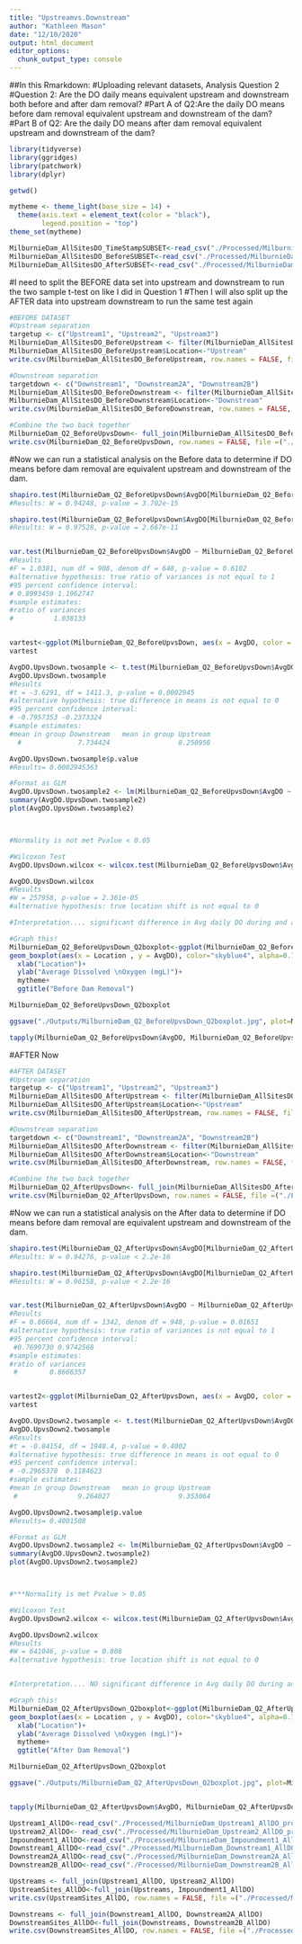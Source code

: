 ```yaml
---
title: "Upstreamvs.Downstream"
author: "Kathleen Mason"
date: "12/10/2020"
output: html_document
editor_options: 
  chunk_output_type: console
---
```


##In this Rmarkdown:
#Uploading relevant datasets, Analysis Question 2
#Question 2: Are the DO daily means equivalent upstream and downstream both before and after dam removal?
#Part A of Q2:Are the daily DO means before dam removal equivalent upstream and downstream of the dam?
#Part B of Q2: Are the daily DO means after dam removal equivalent upstream and downstream of the dam?



```r

library(tidyverse)
library(ggridges)
library(patchwork)
library(dplyr)

getwd()

mytheme <- theme_light(base_size = 14) +
  theme(axis.text = element_text(color = "black"), 
        legend.position = "top")
theme_set(mytheme)

MilburnieDam_AllSitesDO_TimeStampSUBSET<-read_csv("./Processed/MilburnieDam_AllSitesDO_TimeStampSUBSET_processed.csv")
MilburnieDam_AllSitesDO_BeforeSUBSET<-read_csv("./Processed/MilburnieDam_AllSitesDO_AfterSUBSET_processed.csv")
MilburnieDam_AllSitesDO_AfterSUBSET<-read_csv("./Processed/MilburnieDam_AllSitesDO_BeforeSUBSET_processed.csv")


```

#I need to split the BEFORE data set into upstream and downstream to run the two sample t-test on like I did in Question 1
#Then I will also split up the AFTER data into upstream downstream to run the same test again
```r

#BEFORE DATASET
#Upstream separation
targetup <- c("Upstream1", "Upstream2", "Upstream3")
MilburnieDam_AllSitesDO_BeforeUpstream <- filter(MilburnieDam_AllSitesDO_BeforeSUBSET, Site %in% targetup)
MilburnieDam_AllSitesDO_BeforeUpstream$Location<-"Upstream"
write.csv(MilburnieDam_AllSitesDO_BeforeUpstream, row.names = FALSE, file =("./Processed/MilburnieDam_AllSitesDO_BeforeUpstream_processed.csv"))

#Downstream separation
targetdown <- c("Downstream1", "Downstream2A", "Downstream2B")
MilburnieDam_AllSitesDO_BeforeDownstream <- filter(MilburnieDam_AllSitesDO_BeforeSUBSET, Site %in% targetdown)
MilburnieDam_AllSitesDO_BeforeDownstream$Location<-"Downstream"
write.csv(MilburnieDam_AllSitesDO_BeforeDownstream, row.names = FALSE, file =("./Processed/MilburnieDam_AllSitesDO_BeforeDownstream_processed.csv"))

#Combine the two back together
MilburnieDam_Q2_BeforeUpvsDown<- full_join(MilburnieDam_AllSitesDO_BeforeDownstream, MilburnieDam_AllSitesDO_BeforeUpstream)
write.csv(MilburnieDam_Q2_BeforeUpvsDown, row.names = FALSE, file =("./Processed/MilburnieDam_Q2_BeforeUpvsDown_processed.csv"))


```

#Now we can run a statistical analysis on the Before data to determine if DO means before dam removal are equivalent upstream and downstream of the dam.
```r

shapiro.test(MilburnieDam_Q2_BeforeUpvsDown$AvgDO[MilburnieDam_Q2_BeforeUpvsDown$Location == "Upstream"])
#Results: W = 0.94248, p-value = 3.702e-15

shapiro.test(MilburnieDam_Q2_BeforeUpvsDown$AvgDO[MilburnieDam_Q2_BeforeUpvsDown$Location == "Downstream"])
#Results: W = 0.97528, p-value = 2.667e-11


var.test(MilburnieDam_Q2_BeforeUpvsDown$AvgDO ~ MilburnieDam_Q2_BeforeUpvsDown$Location)
#Results
#F = 1.0381, num df = 908, denom df = 648, p-value = 0.6102
#alternative hypothesis: true ratio of variances is not equal to 1
#95 percent confidence interval:
# 0.8993459 1.1962747
#sample estimates:
#ratio of variances 
#          1.038133 


vartest<-ggplot(MilburnieDam_Q2_BeforeUpvsDown, aes(x = AvgDO, color = Location)) + geom_freqpoly()
vartest

AvgDO.UpvsDown.twosample <- t.test(MilburnieDam_Q2_BeforeUpvsDown$AvgDO ~ MilburnieDam_Q2_BeforeUpvsDown$Location) 
AvgDO.UpvsDown.twosample
#Results
#t = -3.6291, df = 1411.3, p-value = 0.0002945
#alternative hypothesis: true difference in means is not equal to 0
#95 percent confidence interval:
# -0.7957353 -0.2373324
#sample estimates:
#mean in group Downstream   mean in group Upstream 
  #              7.734424                 8.250958 

AvgDO.UpvsDown.twosample$p.value
#Results= 0.0002945363

#Format as GLM
AvgDO.UpvsDown.twosample2 <- lm(MilburnieDam_Q2_BeforeUpvsDown$AvgDO ~ MilburnieDam_Q2_BeforeUpvsDown$Location) 
summary(AvgDO.UpvsDown.twosample2)
plot(AvgDO.UpvsDown.twosample2)



#Normality is not met Pvalue < 0.05

#Wilcoxon Test
AvgDO.UpvsDown.wilcox <- wilcox.test(MilburnieDam_Q2_BeforeUpvsDown$AvgDO ~ MilburnieDam_Q2_BeforeUpvsDown$Location) 

AvgDO.UpvsDown.wilcox
#Results
#W = 257958, p-value = 2.361e-05
#alternative hypothesis: true location shift is not equal to 0

#Interpretation.... significant difference in Avg daily DO during and after the dam removal(p value<0.0001, Wilcoxon test, W=  257958)

#Graph this!
MilburnieDam_Q2_BeforeUpvsDown_Q2boxplot<-ggplot(MilburnieDam_Q2_BeforeUpvsDown) +
geom_boxplot(aes(x = Location , y = AvgDO), color="skyblue4", alpha=0.75)+
  xlab("Location")+
  ylab("Average Dissolved \nOxygen (mgL)")+
  mytheme+
  ggtitle("Before Dam Removal")

MilburnieDam_Q2_BeforeUpvsDown_Q2boxplot

ggsave("./Outputs/MilburnieDam_Q2_BeforeUpvsDown_Q2boxplot.jpg", plot=MilburnieDam_Q2_BeforeUpvsDown_Q2boxplot, width =10, height=6, units="in", dpi=300)

tapply(MilburnieDam_Q2_BeforeUpvsDown$AvgDO, MilburnieDam_Q2_BeforeUpvsDown$Location, summary)


```




#AFTER Now

```r
#AFTER DATASET
#Upstream separation
targetup <- c("Upstream1", "Upstream2", "Upstream3")
MilburnieDam_AllSitesDO_AfterUpstream <- filter(MilburnieDam_AllSitesDO_AfterSUBSET, Site %in% targetup)
MilburnieDam_AllSitesDO_AfterUpstream$Location<-"Upstream"
write.csv(MilburnieDam_AllSitesDO_AfterUpstream, row.names = FALSE, file =("./Processed/MilburnieDam_AllSitesDO_AfterUpstream_processed.csv"))

#Downstream separation
targetdown <- c("Downstream1", "Downstream2A", "Downstream2B")
MilburnieDam_AllSitesDO_AfterDownstream <- filter(MilburnieDam_AllSitesDO_AfterSUBSET, Site %in% targetdown)
MilburnieDam_AllSitesDO_AfterDownstream$Location<-"Downstream"
write.csv(MilburnieDam_AllSitesDO_AfterDownstream, row.names = FALSE, file =("./Processed/MilburnieDam_AllSitesDO_AfterDownstream_processed.csv"))

#Combine the two back together
MilburnieDam_Q2_AfterUpvsDown<- full_join(MilburnieDam_AllSitesDO_AfterDownstream, MilburnieDam_AllSitesDO_AfterUpstream)
write.csv(MilburnieDam_Q2_AfterUpvsDown, row.names = FALSE, file =("./Processed/MilburnieDam_Q2_AfterUpvsDown_processed.csv"))

```

#Now we can run a statistical analysis on the After data to determine if DO means before dam removal are equivalent upstream and downstream of the dam.
```r

shapiro.test(MilburnieDam_Q2_AfterUpvsDown$AvgDO[MilburnieDam_Q2_AfterUpvsDown$Location == "Upstream"])
#Results: W = 0.94276, p-value < 2.2e-16

shapiro.test(MilburnieDam_Q2_AfterUpvsDown$AvgDO[MilburnieDam_Q2_AfterUpvsDown$Location == "Downstream"])
#Results: W = 0.96158, p-value < 2.2e-16


var.test(MilburnieDam_Q2_AfterUpvsDown$AvgDO ~ MilburnieDam_Q2_AfterUpvsDown$Location)
#Results
#F = 0.86664, num df = 1342, denom df = 948, p-value = 0.01651
#alternative hypothesis: true ratio of variances is not equal to 1
#95 percent confidence interval:
 #0.7699730 0.9742568
#sample estimates:
#ratio of variances 
 #        0.8666357 


vartest2<-ggplot(MilburnieDam_Q2_AfterUpvsDown, aes(x = AvgDO, color = Location)) + geom_freqpoly()
vartest

AvgDO.UpvsDown2.twosample <- t.test(MilburnieDam_Q2_AfterUpvsDown$AvgDO ~ MilburnieDam_Q2_AfterUpvsDown$Location) 
AvgDO.UpvsDown2.twosample
#Results
#t = -0.84154, df = 1948.4, p-value = 0.4002
#alternative hypothesis: true difference in means is not equal to 0
#95 percent confidence interval:
# -0.2965370  0.1184623
#sample estimates:
#mean in group Downstream   mean in group Upstream 
 #               9.264027                 9.353064 

AvgDO.UpvsDown2.twosample$p.value
#Results= 0.4001508

#Format as GLM
AvgDO.UpvsDown2.twosample2 <- lm(MilburnieDam_Q2_AfterUpvsDown$AvgDO ~ MilburnieDam_Q2_AfterUpvsDown$Location) 
summary(AvgDO.UpvsDown2.twosample2)
plot(AvgDO.UpvsDown2.twosample2)



#***Normality is met Pvalue > 0.05

#Wilcoxon Test
AvgDO.UpvsDown2.wilcox <- wilcox.test(MilburnieDam_Q2_AfterUpvsDown$AvgDO ~ MilburnieDam_Q2_AfterUpvsDown$Location) 

AvgDO.UpvsDown2.wilcox
#Results
#W = 641046, p-value = 0.808
#alternative hypothesis: true location shift is not equal to 0


#Interpretation.... NO significant difference in Avg daily DO during and after the dam removal(p value>0.0001, Wilcoxon test, W= 641046)

#Graph this!
MilburnieDam_Q2_AfterUpvsDown_Q2boxplot<-ggplot(MilburnieDam_Q2_AfterUpvsDown) +
geom_boxplot(aes(x = Location , y = AvgDO), color="skyblue4", alpha=0.75)+
  xlab("Location")+
  ylab("Average Dissolved \nOxygen (mgL)")+
  mytheme+
  ggtitle("After Dam Removal")

MilburnieDam_Q2_AfterUpvsDown_Q2boxplot

ggsave("./Outputs/MilburnieDam_Q2_AfterUpvsDown_Q2boxplot.jpg", plot=MilburnieDam_Q2_AfterUpvsDown_Q2boxplot, width =10, height=6, units="in", dpi=300)


tapply(MilburnieDam_Q2_AfterUpvsDown$AvgDO, MilburnieDam_Q2_AfterUpvsDown$Location, summary)

```

```r
Upstream1_AllDO<-read_csv("./Processed/MilburnieDam_Upstream1_AllDO_processed.csv")
Upstream2_AllDO<- read_csv("./Processed/MilburnieDam_Upstream2_AllDO_processed.csv")
Impoundment1_AllDO<-read_csv("./Processed/MilburnieDam_Impoundment1_AllDO_processed.csv")
Downstream1_AllDO<-read_csv("./Processed/MilburnieDam_Downstream1_AllDO_processed.csv")
Downstream2A_AllDO<-read_csv("./Processed/MilburnieDam_Downstream2A_AllDO_processed.csv")
Downstream2B_AllDO<-read_csv("./Processed/MilburnieDam_Downstream2B_AllDO_processed.csv")

Upstreams <- full_join(Upstream1_AllDO, Upstream2_AllDO)
UpstreamSites_AllDO<-full_join(Upstreams, Impoundment1_AllDO)
write.csv(UpstreamSites_AllDO, row.names = FALSE, file =("./Processed/MilburnieDam_Q2_UpstreamSites_AllDO_processed.csv"))

Downstreams <- full_join(Downstream1_AllDO, Downstream2A_AllDO)
DownstreamSites_AllDO<-full_join(Downstreams, Downstream2B_AllDO)
write.csv(DownstreamSites_AllDO, row.names = FALSE, file =("./Processed/MilburnieDam_Q2_DownstreamSites_AllDO_processed.csv"))


```

